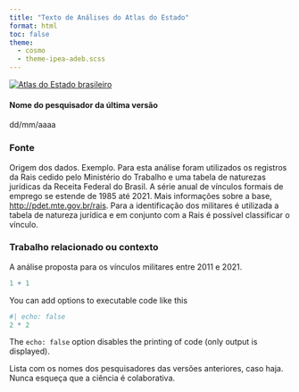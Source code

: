 ```yaml
---
title: "Texto de Análises do Atlas do Estado"
format: html
toc: false
theme:
  - cosmo
  - theme-ipea-adeb.scss
---
```


[![](logo_atlas.jpeg "Atlas do Estado brasileiro"){ fig-alt="Logo Atlas" fig-align="left"}](https://www.ipea.gov.br/atlasestado/)

#### Nome do pesquisador da última versão

dd/mm/aaaa


### Fonte

Origem dos dados. Exemplo. Para esta análise foram utilizados os registros da Rais cedido pelo Ministério do Trabalho e uma tabela de naturezas jurídicas da Receita Federal do Brasil. A série anual de vínculos formais de emprego se estende de 1985 até 2021. Mais informações sobre a base, <http://pdet.mte.gov.br/rais>. Para a identificação dos militares é utilizada a tabela de natureza jurídica e em conjunto com a Rais é possível classificar o vínculo.

### Trabalho relacionado ou contexto

A análise proposta para os vínculos militares entre 2011 e 2021.

```r
1 + 1
```

You can add options to executable code like this 

```r
#| echo: false
2 * 2
```

The `echo: false` option disables the printing of code (only output is displayed).

Lista com os nomes dos pesquisadores das versões anteriores, caso haja. Nunca esqueça que a ciência é colaborativa.

